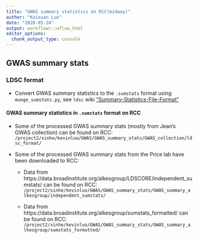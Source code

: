 ```yaml
---
title: "GWAS summary statistics on RCC(midway)"
author: "Kaixuan Luo"
date: "2020-05-24"
output: workflowr::wflow_html
editor_options:
  chunk_output_type: console
---
```


## GWAS summary stats

### LDSC format
* Convert GWAS summary statistics to the `.sumstats` format using `munge_sumstats.py`, see `ldsc` wiki ["Summary-Statistics-File-Format"](https://github.com/bulik/ldsc/wiki/Partitioned-Heritability)

#### GWAS summary statistics in `.sumstats` format on RCC

* Some of the processed GWAS summary stats (mostly from Jean's GWAS collection) can be found on RCC: 
`/project2/xinhe/kevinluo/GWAS/GWAS_summary_stats/GWAS_collection/ldsc_format/`

* Some of the processed GWAS summary stats from the Price lab have been downloaded to RCC: 

  + Data from https://data.broadinstitute.org/alkesgroup/LDSCORE/independent_sumstats/ can be found on RCC: `/project2/xinhe/kevinluo/GWAS/GWAS_summary_stats/GWAS_summary_alkesgroup/independent_sumstats/`

  + Data from https://data.broadinstitute.org/alkesgroup/sumstats_formatted/ can be found on RCC:
`/project2/xinhe/kevinluo/GWAS/GWAS_summary_stats/GWAS_summary_alkesgroup/sumstats_formatted/`
